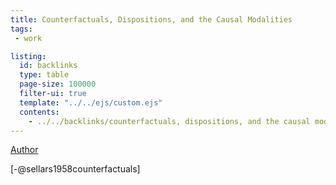 ```yaml
---
title: Counterfactuals, Dispositions, and the Causal Modalities
tags: 
 - work

listing:
  id: backlinks
  type: table
  page-size: 100000
  filter-ui: true
  template: "../../ejs/custom.ejs"
  contents:
    - ../../backlinks/counterfactuals, dispositions, and the causal modalities.yml
---
```


[Author](/docs/phil/Wilfrid Sellars.html)

[-@sellars1958counterfactuals]
